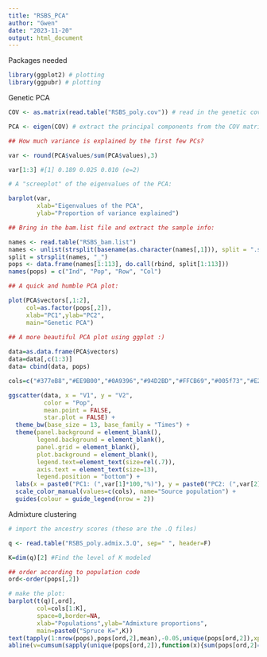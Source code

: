```yaml
---
title: "RSBS_PCA"
author: "Gwen"
date: "2023-11-20"
output: html_document
---
```


Packages needed
```r
library(ggplot2) # plotting
library(ggpubr) # plotting

```


Genetic PCA
```r

COV <- as.matrix(read.table("RSBS_poly.cov")) # read in the genetic covariance matrix

PCA <- eigen(COV) # extract the principal components from the COV matrix

## How much variance is explained by the first few PCs?

var <- round(PCA$values/sum(PCA$values),3)

var[1:3] #[1] 0.189 0.025 0.010 (e=2)

# A "screeplot" of the eigenvalues of the PCA:

barplot(var, 
        xlab="Eigenvalues of the PCA", 
        ylab="Proportion of variance explained")

## Bring in the bam.list file and extract the sample info:

names <- read.table("RSBS_bam.list")
names <- unlist(strsplit(basename(as.character(names[,1])), split = ".sorted.rmdup.bam"))
split = strsplit(names, "_")
pops <- data.frame(names[1:113], do.call(rbind, split[1:113]))
names(pops) = c("Ind", "Pop", "Row", "Col")

## A quick and humble PCA plot:

plot(PCA$vectors[,1:2],
     col=as.factor(pops[,2]),
     xlab="PC1",ylab="PC2", 
     main="Genetic PCA")
     
## A more beautiful PCA plot using ggplot :)

data=as.data.frame(PCA$vectors)
data=data[,c(1:3)]
data= cbind(data, pops)

cols=c("#377eB8","#EE9B00","#0A9396","#94D2BD","#FFCB69","#005f73","#E26D5C","#AE2012", "#6d597a", "#7EA16B","#d4e09b", "gray70", "#d71868", "#8e7cc3", "#93c47d")

ggscatter(data, x = "V1", y = "V2",
          color = "Pop",
          mean.point = FALSE,
          star.plot = FALSE) +
  theme_bw(base_size = 13, base_family = "Times") +
  theme(panel.background = element_blank(), 
        legend.background = element_blank(), 
        panel.grid = element_blank(), 
        plot.background = element_blank(), 
        legend.text=element_text(size=rel(.7)), 
        axis.text = element_text(size=13), 
        legend.position = "bottom") +
  labs(x = paste0("PC1: (",var[1]*100,"%)"), y = paste0("PC2: (",var[2]*100,"%)")) +
  scale_color_manual(values=c(cols), name="Source population") +
  guides(colour = guide_legend(nrow = 2))


```



Admixture clustering
```r

# import the ancestry scores (these are the .Q files)

q <- read.table("RSBS_poly.admix.3.Q", sep=" ", header=F)

K=dim(q)[2] #Find the level of K modeled

## order according to population code
ord<-order(pops[,2])

# make the plot:
barplot(t(q)[,ord],
        col=cols[1:K],
        space=0,border=NA,
        xlab="Populations",ylab="Admixture proportions",
        main=paste0("Spruce K=",K))
text(tapply(1:nrow(pops),pops[ord,2],mean),-0.05,unique(pops[ord,2]),xpd=T)
abline(v=cumsum(sapply(unique(pops[ord,2]),function(x){sum(pops[ord,2]==x)})),col=1,lwd=1.2)
```



